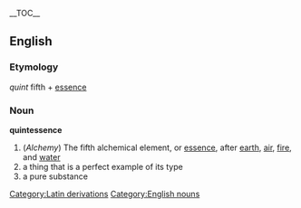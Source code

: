 {{wikipedia}}
__TOC__
==English==
=== Etymology ===
''quint'' fifth + [[essence]]
[[Category:Latin derivations]]
=== Noun ===
[[Category:English nouns]]
'''quintessence'''
#(''Alchemy'') The fifth alchemical element, or [[essence]], after [[earth]], [[air]], [[fire]], and [[water]]
#a thing that is a perfect example of its type
#a pure substance